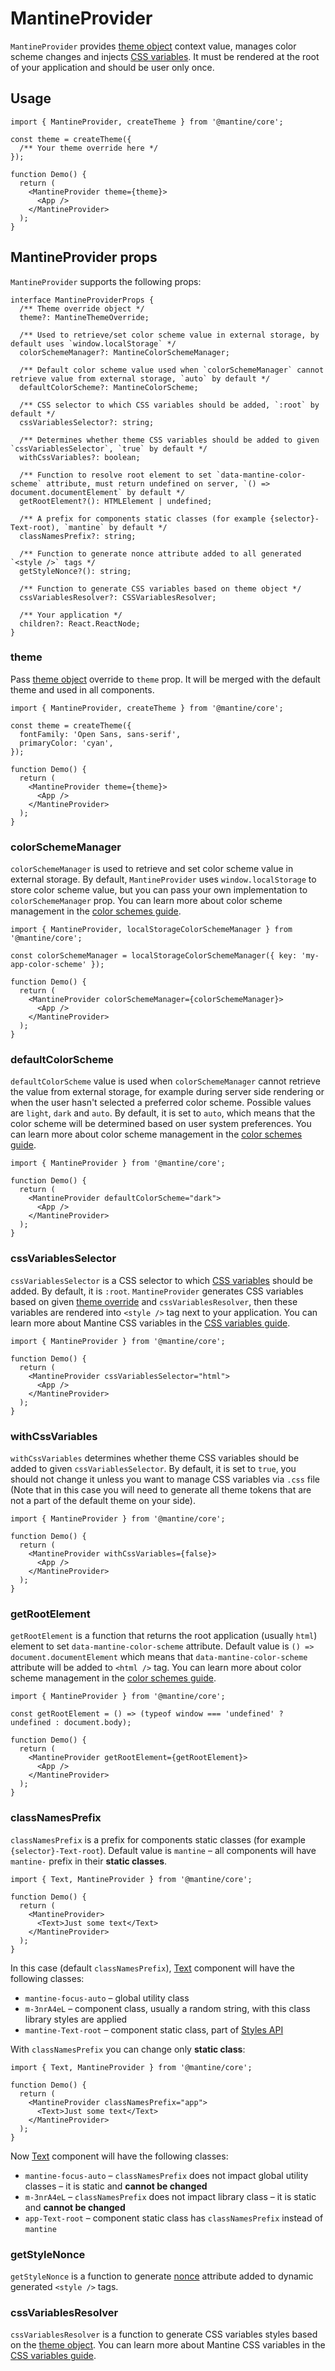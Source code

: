 

# MantineProvider

`MantineProvider` provides [theme object](/theming/theme-object) context value, manages color scheme
changes and injects [CSS variables](/styles/css-variables/). It must be rendered at the root of your
application and should be user only once.

## Usage

```tsx
import { MantineProvider, createTheme } from '@mantine/core';

const theme = createTheme({
  /** Your theme override here */
});

function Demo() {
  return (
    <MantineProvider theme={theme}>
      <App />
    </MantineProvider>
  );
}
```

## MantineProvider props

`MantineProvider` supports the following props:

```tsx
interface MantineProviderProps {
  /** Theme override object */
  theme?: MantineThemeOverride;

  /** Used to retrieve/set color scheme value in external storage, by default uses `window.localStorage` */
  colorSchemeManager?: MantineColorSchemeManager;

  /** Default color scheme value used when `colorSchemeManager` cannot retrieve value from external storage, `auto` by default */
  defaultColorScheme?: MantineColorScheme;

  /** CSS selector to which CSS variables should be added, `:root` by default */
  cssVariablesSelector?: string;

  /** Determines whether theme CSS variables should be added to given `cssVariablesSelector`, `true` by default */
  withCssVariables?: boolean;

  /** Function to resolve root element to set `data-mantine-color-scheme` attribute, must return undefined on server, `() => document.documentElement` by default */
  getRootElement?(): HTMLElement | undefined;

  /** A prefix for components static classes (for example {selector}-Text-root), `mantine` by default */
  classNamesPrefix?: string;

  /** Function to generate nonce attribute added to all generated `<style />` tags */
  getStyleNonce?(): string;

  /** Function to generate CSS variables based on theme object */
  cssVariablesResolver?: CSSVariablesResolver;

  /** Your application */
  children?: React.ReactNode;
}
```

### theme

Pass [theme object](/theming/theme-object) override to `theme` prop. It will be merged with the default
theme and used in all components.

```tsx
import { MantineProvider, createTheme } from '@mantine/core';

const theme = createTheme({
  fontFamily: 'Open Sans, sans-serif',
  primaryColor: 'cyan',
});

function Demo() {
  return (
    <MantineProvider theme={theme}>
      <App />
    </MantineProvider>
  );
}
```

### colorSchemeManager

`colorSchemeManager` is used to retrieve and set color scheme value in external storage. By default,
`MantineProvider` uses `window.localStorage` to store color scheme value, but you can pass your own
implementation to `colorSchemeManager` prop. You can learn more about color scheme management in the
[color schemes guide](/theming/color-schemes).

```tsx
import { MantineProvider, localStorageColorSchemeManager } from '@mantine/core';

const colorSchemeManager = localStorageColorSchemeManager({ key: 'my-app-color-scheme' });

function Demo() {
  return (
    <MantineProvider colorSchemeManager={colorSchemeManager}>
      <App />
    </MantineProvider>
  );
}
```

### defaultColorScheme

`defaultColorScheme` value is used when `colorSchemeManager` cannot retrieve the value from external
storage, for example during server side rendering or when the user hasn't selected a preferred color scheme.
Possible values are `light`, `dark` and `auto`. By default, it is set to `auto`,
which means that the color scheme will be determined based on user system preferences.
You can learn more about color scheme management in the [color schemes guide](/theming/color-schemes).

```tsx
import { MantineProvider } from '@mantine/core';

function Demo() {
  return (
    <MantineProvider defaultColorScheme="dark">
      <App />
    </MantineProvider>
  );
}
```

### cssVariablesSelector

`cssVariablesSelector` is a CSS selector to which [CSS variables](/styles/css-variables/) should be added.
By default, it is `:root`. `MantineProvider` generates CSS variables based on given [theme override](/theming/theme-object/)
and `cssVariablesResolver`, then these variables are rendered into `<style />` tag next to your application.
You can learn more about Mantine CSS variables in the [CSS variables guide](/styles/css-variables/).

```tsx
import { MantineProvider } from '@mantine/core';

function Demo() {
  return (
    <MantineProvider cssVariablesSelector="html">
      <App />
    </MantineProvider>
  );
}
```

### withCssVariables

`withCssVariables` determines whether theme CSS variables should be added to given `cssVariablesSelector`.
By default, it is set to `true`, you should not change it unless you want to manage CSS variables
via `.css` file (Note that in this case you will need to generate all theme tokens
that are not a part of the default theme on your side).

```tsx
import { MantineProvider } from '@mantine/core';

function Demo() {
  return (
    <MantineProvider withCssVariables={false}>
      <App />
    </MantineProvider>
  );
}
```

### getRootElement

`getRootElement` is a function that returns the root application (usually `html`) element to set `data-mantine-color-scheme` attribute.
Default value is `() => document.documentElement` which means that `data-mantine-color-scheme`
attribute will be added to `<html />` tag. You can learn more about color scheme management in the
[color schemes guide](/theming/color-schemes).

```tsx
import { MantineProvider } from '@mantine/core';

const getRootElement = () => (typeof window === 'undefined' ? undefined : document.body);

function Demo() {
  return (
    <MantineProvider getRootElement={getRootElement}>
      <App />
    </MantineProvider>
  );
}
```

### classNamesPrefix

`classNamesPrefix` is a prefix for components static classes (for example `{selector}-Text-root`).
Default value is `mantine` – all components will have `mantine-` prefix in their **static classes**.

```tsx
import { Text, MantineProvider } from '@mantine/core';

function Demo() {
  return (
    <MantineProvider>
      <Text>Just some text</Text>
    </MantineProvider>
  );
}
```

In this case (default `classNamesPrefix`), [Text](/core/text) component will have the following classes:

- `mantine-focus-auto` – global utility class
- `m-3nrA4eL` – component class, usually a random string, with this class library styles are applied
- `mantine-Text-root` – component static class, part of [Styles API](/styles/styles-api)

With `classNamesPrefix` you can change only **static class**:

```tsx
import { Text, MantineProvider } from '@mantine/core';

function Demo() {
  return (
    <MantineProvider classNamesPrefix="app">
      <Text>Just some text</Text>
    </MantineProvider>
  );
}
```

Now [Text](/core/text) component will have the following classes:

- `mantine-focus-auto` – `classNamesPrefix` does not impact global utility classes – it is static and **cannot be changed**
- `m-3nrA4eL` – `classNamesPrefix` does not impact library class – it is static and **cannot be changed**
- `app-Text-root` – component static class has `classNamesPrefix` instead of `mantine`

### getStyleNonce

`getStyleNonce` is a function to generate [nonce](https://developer.mozilla.org/en-US/docs/Web/HTML/Global_attributes/nonce) attribute added to dynamic generated `<style />` tags.

### cssVariablesResolver

`cssVariablesResolver` is a function to generate CSS variables styles based on the [theme object](/theming/theme-object).
You can learn more about Mantine CSS variables in the [CSS variables guide](/styles/css-variables#css-variables-resolver).
